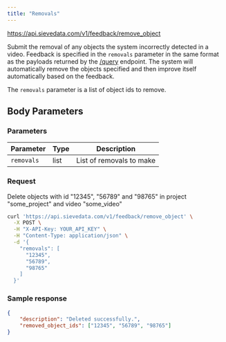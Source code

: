 ```yaml
---
title: "Removals"
---
```



<Request method="POST">https://api.sievedata.com/v1/feedback/remove_object</Request>

Submit the removal of any objects the system incorrectly detected in a video. Feedback is specified in the `removals` parameter in the same format as the payloads returned by the [/query](/query/metadata) endpoint. The system will automatically remove the objects specified and then improve itself automatically based on the feedback.

The `removals` parameter is a list of object ids to remove.

## Body Parameters

### Parameters

| Parameter | Type | Description |
| ---- | ----- | ---- |
| `removals` | list | List of removals to make |

### Request

Delete objects with id "12345", "56789" and "98765" in project "some_project" and video "some_video"

```bash Terminal
curl 'https://api.sievedata.com/v1/feedback/remove_object' \
  -X POST \
  -H "X-API-Key: YOUR_API_KEY" \
  -H "Content-Type: application/json" \
  -d '{
    "removals": [
      "12345",
      "56789",
      "98765"
    ]
  }'
```


### Sample response

```json
{
    "description": "Deleted successfully.",
    "removed_object_ids": ["12345", "56789", "98765"]
}
```